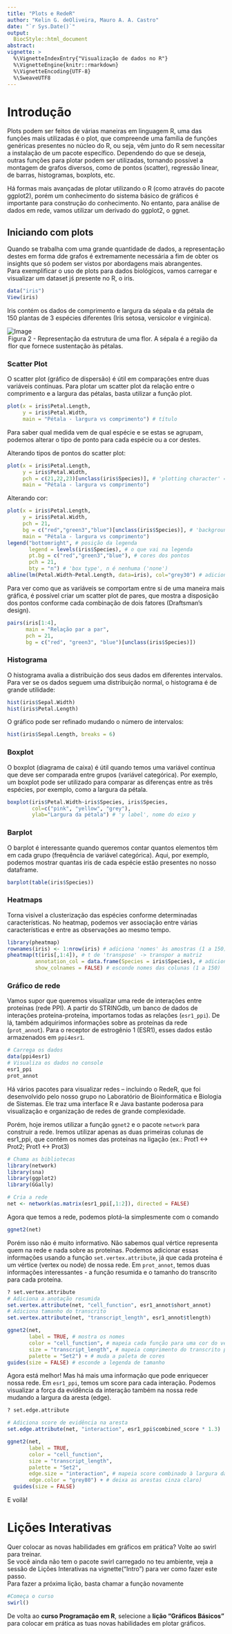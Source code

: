 ```yaml
---
title: "Plots e RedeR"
author: "Kelin G. deOliveira, Mauro A. A. Castro"
date: "`r Sys.Date()`"
output: 
  BiocStyle::html_document
abstract: 
vignette: >
  %\VignetteIndexEntry{"Visualização de dados no R"}
  %\VignetteEngine{knitr::rmarkdown}
  %\VignetteEncoding{UTF-8}
  %\SweaveUTF8
---
```

# Introdução
Plots podem ser feitos de várias maneiras em linguagem R, uma das funções mais utilizadas é o plot, que compreende uma família de funções genéricas presentes no núcleo do R, ou seja, vêm junto do R sem necessitar a instalação de um pacote específico. Dependendo do que se deseja, outras funções para plotar podem ser utilizadas, tornando possível a montagem de grafos diversos, como de pontos (scatter), regressão linear, de barras, histogramas, boxplots, etc.

Há formas mais avançadas de plotar utilizando o R (como através do pacote ggplot2), porém um conhecimento do sistema básico de gráficos é importante para construção do conhecimento. No entanto, para análise de dados em rede, vamos utilizar um derivado do ggplot2, o ggnet.


## Iniciando com plots
Quando se trabalha com uma grande quantidade de dados, a representação destes em forma dde grafos é extremamente necessária a fim de obter os insights que só podem ser vistos por abordagens mais abrangentes.  
Para exemplificar o uso de plots para dados biológicos, vamos carregar e visualizar um dataset jś presente no R, o iris.
```r
data("iris")
View(iris)
```
Iris contém os dados de comprimento e largura da sépala e da pétala de 150 plantas de 3 espécies diferentes (Iris setosa, versicolor e virginica).

![Image](figs/flor2.jpg)
<legend>Figura 2 - Representação da estrutura de uma flor. A sépala é a região da flor que fornece sustentação às pétalas. </legend>

### Scatter Plot
O scatter plot (gráfico de dispersão) é útil em comparações entre duas variáveis contínuas. Para plotar um scatter plot da relação entre o comprimento e a largura das pétalas, basta utilizar a função plot.
```r
plot(x = iris$Petal.Length, 
     y = iris$Petal.Width, 
     main = "Pétala - largura vs comprimento") # título
```
Para saber qual medida vem de qual espécie e se estas se agrupam, podemos alterar o tipo de ponto para cada espécie ou a cor destes.  

Alterando tipos de pontos do scatter plot:
```r
plot(x = iris$Petal.Length, 
     y = iris$Petal.Width, 
     pch = c(21,22,23)[unclass(iris$Species)], # 'plotting character' = tipo do ponto (? points)
     main = "Pétala - largura vs comprimento")
```

Alterando cor:
```r
plot(x = iris$Petal.Length, 
     y = iris$Petal.Width, 
     pch = 21, 
     bg = c("red","green3","blue")[unclass(iris$Species)], # 'background' color, só col muda a cor da borda
     main = "Pétala - largura vs comprimento")
legend("bottomright", # posição da legenda
       legend = levels(iris$Species), # o que vai na legenda
       pt.bg = c("red","green3","blue"), # cores dos pontos
       pch = 21, 
       bty = "n") # 'box type', n é nenhuma ('none')
abline(lm(Petal.Width~Petal.Length, data=iris), col="grey30") # adiciona uma linha de regressão linear
```
Para ver como que as variáveis se comportam entre si de uma maneira mais gráfica, é possível criar um scatter plot de pares, que mostra a disposição dos pontos conforme cada combinação de dois fatores (Draftsman's design).
```r
pairs(iris[1:4], 
      main = "Relação par a par", 
      pch = 21, 
      bg = c("red", "green3", "blue")[unclass(iris$Species)])
```
### Histograma
O histograma avalia a distribuição dos seus dados em diferentes intervalos. Para ver se os dados seguem uma distribuição normal, o histograma é de grande utilidade:
```r
hist(iris$Sepal.Width)
hist(iris$Petal.Length)
```
O gráfico pode ser refinado mudando o número de intervalos:
```r
hist(iris$Sepal.Length, breaks = 6)
```

### Boxplot
O boxplot (diagrama de caixa) é útil quando temos uma variável contínua que deve ser comparada entre grupos (variável categórica). Por exemplo, um boxplot pode ser utilizado para comparar as diferenças entre as três espécies, por exemplo, como a largura da pétala.
```r
boxplot(iris$Petal.Width~iris$Species, iris$Species, 
        col=c("pink", "yellow", "grey"), 
        ylab="Largura da pétala") # 'y label', nome do eixo y
```

### Barplot
O barplot é interessante quando queremos contar quantos elementos têm em cada grupo (frequência de variável categórica). Aqui, por exemplo, podemos mostrar quantas iris de cada espécie estão presentes no nosso dataframe.

```r
barplot(table(iris$Species))
```
### Heatmaps
Torna visível a clusterização das espécies conforme determinadas características. No heatmap, podemos ver associação entre várias características e entre as observações ao mesmo tempo.
```r
library(pheatmap)
rownames(iris) <- 1:nrow(iris) # adiciona 'nomes' às amostras (1 a 150)
pheatmap(t(iris[,1:4]), # t de 'transpose' -> transpor a matriz
         annotation_col = data.frame(Species = iris$Species), # adicionar uma barra de anotação com info de espécie
         show_colnames = FALSE) # esconde nomes das colunas (1 a 150)
```

### Gráfico de rede
Vamos supor que queremos visualizar uma rede de interações entre proteínas (rede PPI). A partir do STRINGdb, um banco de dados de interações proteína-proteína, importamos todas as relações (`esr1_ppi`). De lá, também adquirimos informações sobre as proteínas da rede (`prot_annot`). Para o receptor de estrogênio 1 (ESR1), esses dados estão armazenados em `ppi4esr1`.

```r
# Carrega os dados
data(ppi4esr1)
# Visualiza os dados no console
esr1_ppi
prot_annot
```
Há vários pacotes para visualizar redes -- incluindo o RedeR, que foi desenvolvido pelo nosso grupo no Laboratório de Bioinformática e Biologia de Sistemas. Ele traz uma interface R e Java bastante poderosa para visualização e organização de redes de grande complexidade. 

Porém, hoje iremos utilizar a função `ggnet2` e o pacote `network` para construir a rede. Iremos utilizar apenas as duas primeiras colunas de esr1_ppi, que contém os nomes das proteínas na ligação (ex.: Prot1 <-> Prot2; Prot1 <-> Prot3)

```r
# Chama as bibliotecas
library(network)
library(sna)
library(ggplot2)
library(GGally)

# Cria a rede
net <- network(as.matrix(esr1_ppi[,1:2]), directed = FALSE)
```

Agora que temos a rede, podemos plotá-la simplesmente com o comando

```r
ggnet2(net)
```

Porém isso não é muito informativo. Não sabemos qual vértice representa quem na rede e nada sobre as proteínas. Podemos adicionar essas informações usando a função `set.vertex.attribute`, já que cada proteína é um vértice (vertex ou node) de nossa rede. Em `prot_annot`, temos duas informações interessantes - a função resumida e o tamanho do transcrito para cada proteína.

```r
? set.vertex.attribute
# Adiciona a anotação resumida
set.vertex.attribute(net, "cell_function", esr1_annot$short_annot)
# Adiciona tamanho do transcrito
set.vertex.attribute(net, "transcript_length", esr1_annot$tlength)

ggnet2(net,
       label = TRUE, # mostra os nomes
       color = "cell_function", # mapeia cada função para uma cor do vértice
       size = "transcript_length", # mapeia comprimento do transcrito para tamanho do vértice
       palette = "Set2") + # muda a paleta de cores
guides(size = FALSE) # esconde a legenda de tamanho
```

Agora está melhor! Mas há mais uma informação que pode enriquecer nossa rede. Em `esr1_ppi`, temos um score para cada interação. Podemos visualizar a força da evidência da interação também na nossa rede mudando a largura da aresta (edge).

```r
? set.edge.attribute

# Adiciona score de evidência na aresta
set.edge.attribute(net, "interaction", esr1_ppi$combined_score * 1.3)

ggnet2(net, 
       label = TRUE, 
       color = "cell_function",
       size = "transcript_length",
       palette = "Set2",
       edge.size = "interaction", # mapeia score combinado à largura da aresta
       edge.color = "grey80") + # deixa as arestas cinza claro)
  guides(size = FALSE)
```

E voilà!

# Lições Interativas
Quer colocar as novas habilidades em gráficos em prática? Volte ao swirl para treinar.  
Se você ainda não tem o pacote swirl carregado no teu ambiente, veja a sessão de Lições Interativas na vignette("Intro") para ver como fazer este passo.  
Para fazer a próxima lição, basta chamar a função novamente
```r
#Começa o curso
swirl()
```
De volta ao **curso Programação em R**, selecione a **lição "Gráficos Básicos"** para colocar em prática as tuas novas habilidades em plotar gráficos.
